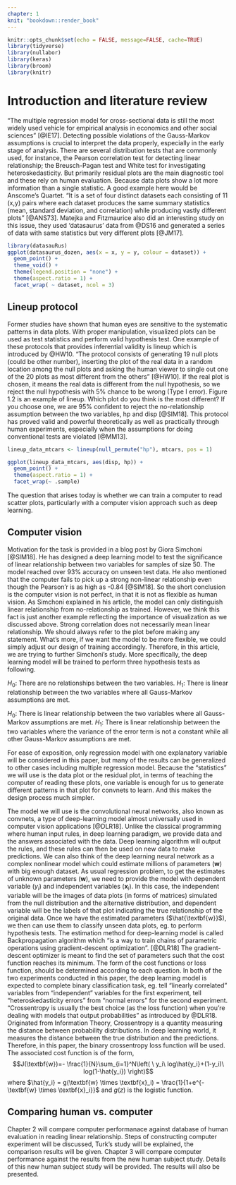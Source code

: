 ```yaml
---
chapter: 1
knit: "bookdown::render_book"
---
```


```r
knitr::opts_chunk$set(echo = FALSE, message=FALSE, cache=TRUE)
library(tidyverse)
library(nullabor)
library(keras)
library(broom)
library(knitr)
```

# Introduction and literature review {#ch:intro}

"The multiple regression model for cross-sectional data is still the most widely used vehicle for empirical analysis in economics and other social sciences" [@IE17]. Detecting possible violations of the Gauss-Markov assumptions is crucial to interpret the data properly, especially in the early stage of analysis. There are several distribution tests that are commonly used, for instance, the Pearson correlation test for detecting linear relationship; the Breusch-Pagan test and White test for investigating heteroskedasticity. But primarily residual plots are the main diagnostic tool and these rely on human evaluation. Because data plots show a lot more information than a single statistic. A good example here would be Anscome’s Quartet. "It is a set of four distinct datasets each consisting of 11 (x,y) pairs where each dataset produces the same summary statistics (mean, standard deviation, and correlation) while producing vastly different plots" [@ANS73]. Matejka and Fitzmaurice also did an interesting study on this issue, they used 'datasaurus' data from @DS16 and generated a series of data with same statistics but very different plots [@JM17].

<!-- cannot fix weird figure display -->

```r
library(datasauRus)
ggplot(datasaurus_dozen, aes(x = x, y = y, colour = dataset)) +
  geom_point() +
  theme_void() +
  theme(legend.position = "none") +
  theme(aspect.ratio = 1) +
  facet_wrap( ~ dataset, ncol = 3)
```

## Lineup protocol  

Former studies have shown that human eyes are sensitive to the systematic patterns in data plots. With proper manipulation, visualized plots can be used as test statistics and perform valid hypothesis test. One example of these protocols that provides inferential validity is lineup which is introduced by @HW10. "The protocol consists of generating 19 null plots (could be other number), inserting the plot of the real data in a random location among the null plots and asking the human viewer to single out one of the 20 plots as most different from the others" [@HW10]. If the real plot is chosen, it means the real data is different from the null hypothesis, so we reject the null hypothesis with 5% chance to be wrong (Type I error). Figure 1.2 is an example of lineup. Which plot do you think is the most different? If you choose one, we are 95% confident to reject the no-relationship assumption between the two variables, hp and disp [@SIM18]. This protocol has proved valid and powerful theoretically as well as practically through human experiments, especially when the assumptions for doing conventional tests are violated [@MM13].

```r
lineup_data_mtcars <- lineup(null_permute("hp"), mtcars, pos = 1)

ggplot(lineup_data_mtcars, aes(disp, hp)) +
  geom_point() +
  theme(aspect.ratio = 1) +
  facet_wrap(~ .sample)
```

The question that arises today is whether we can train a computer to read scatter plots, particularly with a computer vision approach such as deep learning. 

## Computer vision  

Motivation for the task is provided in a blog post by Giora Simchoni [@SIM18]. He has designed a deep learning model to test the significance of linear relationship between two variables for samples of size 50. The model reached over 93% accuracy on unseen test data. He also mentioned that the computer fails to pick up a strong non-linear relationship even though the Pearson'r is as high as -0.84 [@SIM18]. So the short conclusion is the computer vision is not perfect, in that it is not as flexible as human vision. As Simchoni explained in his article, the model can only distinguish linear relationship from no-relationship as trained. However, we think this fact is just another example reflecting the importance of visualization as we discussed above. Strong correlation does not necessarily mean linear relationship. We should always refer to the plot before making any statement. What's more, if we want the model to be more flexible, we could simply adjust our design of training accordingly. Therefore, in this article, we are trying to further Simchoni's study. More specifically, the deep learning model will be trained to perform three hypothesis tests as following. 

$H_0$: There are no relationships between the two variables.
$H_1$: There is linear relationship between the two variables where all Gauss-Markov assumptions are met.


$H_0$: There is linear relationship between the two variables where all Gauss-Markov assumptions are met.
$H_1$: There is linear relationship between the two variables where the variance of the error term is not a constant while all other Gauss-Markov assumptions are met.

For ease of exposition, only regression model with one explanatory variable will be considered in this paper, but many of the results can be generalized to other cases including multiple regression model. Because the "statistics" we will use is the data plot or the residual plot, in terms of teaching the computer of reading these plots, one variable is enough for us to generate different patterns in that plot for convnets to learn. And this makes the design process much simpler. 

The model we will use is the convolutional neural networks, also known as convnets, a type of deep-learning model almost universally used in computer vision applications [@DLR18]. Unlike the classical programming where human input rules, in deep learning paradigm, we provide data and the answers associated with the data. Deep learning algorithm will output the rules, and these rules can then be used on new data to make predictions.
We can also think of the deep learning neural network as a complex nonlinear model which could estimate millions of parameters ($\textbf{w}$) with big enough dataset. As usual regression problem, to get the estimates of unknown parameters ($\textbf{w}$), we need to provide the model with dependent variable ($y_i$) and independent variables ($\textbf{x}_i$). In this case, the independent variable will be the images of data plots (in forms of matrices) simulated from the null distribution and the alternative distribution, and dependent variable will be the labels of that plot indicating the true relationship of the original data. Once we have the estimated parameters ($\hat{\textbf{w}}$), we then can use them to classify unseen data plots, eg. to perform hypothesis tests.
The estimation method for deep-learning model is called Backpropagation algorithm which "is a way to train chains of parametric operations using gradient-descent optimization". [@DLR18] The gradient-descent optimizer is meant to find the set of parameters such that the cost function reaches its minimum. The form of the cost functions or loss function, should be determined according to each question.
In both of the two experiments conducted in this paper, the deep learning model is expected to complete binary classification task, eg. tell "linearly correlated" variables from "independent" variables for the first experiment, tell "heteroskedasticity errors" from "normal errors" for the second experiment. 
"Crossentropy is usually the best choice (as the loss function) when you’re dealing with models that output probabilities" as introduced by @DLR18. Originated from Information Theory, Crossentropy is a quantity measuring the distance between probability distributions. In deep learning world, it measures the distance between the true distribution and the predictions. 
Therefore, in this paper, the binary crossentropy loss function will be used. The associated cost function is of the form,
$$J(\textbf{w})=- \frac{1}{N}\sum_{i=1}^N\left(  
\ y_i\ log\hat{y_i}+(1-y_i)\ log(1-\hat{y_i})  
\right)$$
where $\hat{y_i}  =  g(\textbf{w} \times \textbf{x}_i)  = \frac{1}{1+e^{-\textbf{w} \times \textbf{x}_i}}$ and $g(z)$ is the logistic function.

## Comparing human vs. computer  

Chapter 2 will compare computer performanace against database of human evaluation in reading linear relationship. Steps of constructing computer experiment will be discussed, Turk's study will be explained, the comparison results will be given. Chapter 3 will compare computer performance against the results from the new human subject study. Details of this new human subject study will be provided. The results will also be presented.






